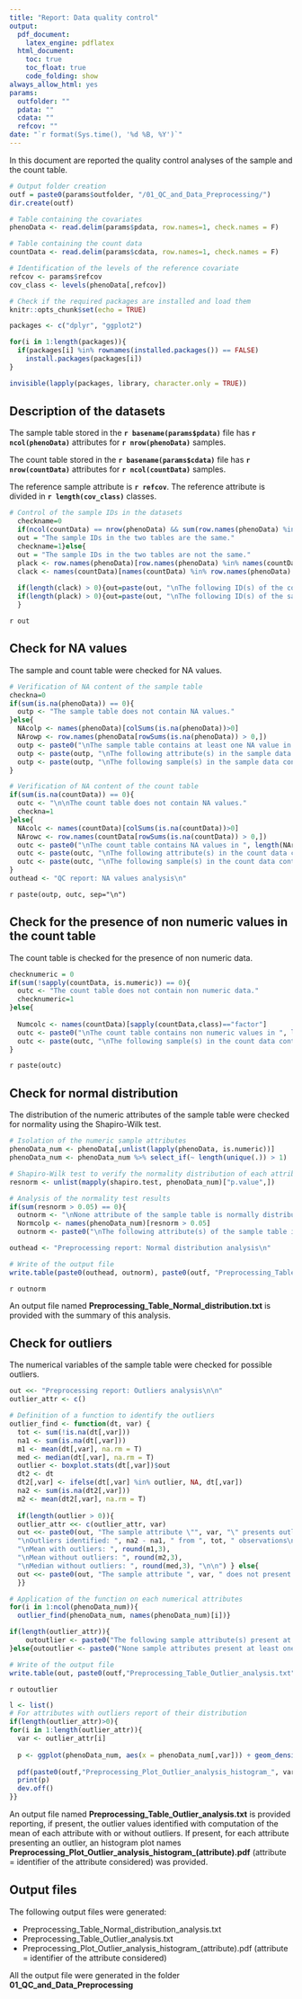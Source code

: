 ```yaml
---
title: "Report: Data quality control"
output: 
  pdf_document:
    latex_engine: pdflatex
  html_document:
    toc: true
    toc_float: true
    code_folding: show
always_allow_html: yes
params:
  outfolder: ""
  pdata: ""
  cdata: ""
  refcov: ""
date: "`r format(Sys.time(), '%d %B, %Y')`"
---
```


In this document are reported the quality control analyses of the sample and the count table.

```r
# Output folder creation
outf = paste0(params$outfolder, "/01_QC_and_Data_Preprocessing/")
dir.create(outf)

# Table containing the covariates
phenoData <- read.delim(params$pdata, row.names=1, check.names = F)

# Table containing the count data
countData <- read.delim(params$cdata, row.names=1, check.names = F)

# Identification of the levels of the reference covariate
refcov <- params$refcov
cov_class <- levels(phenoData[,refcov])
```

```r
# Check if the required packages are installed and load them
knitr::opts_chunk$set(echo = TRUE)

packages <- c("dplyr", "ggplot2")

for(i in 1:length(packages)){
  if(packages[i] %in% rownames(installed.packages()) == FALSE)
    install.packages(packages[i])
}

invisible(lapply(packages, library, character.only = TRUE))
```

## Description of the datasets
The sample table stored in the **`r basename(params$pdata)`** file has **`r ncol(phenoData)`** attributes for **`r nrow(phenoData)`** samples.

The count table stored in the **`r basename(params$cdata)`** file has **`r nrow(countData)`** attributes for **`r ncol(countData)`** samples.

The reference sample attribute is **`r refcov`**. The reference attribute is divided in **`r length(cov_class)`** classes.

```r
# Control of the sample IDs in the datasets
  checkname=0
  if(ncol(countData) == nrow(phenoData) && sum(row.names(phenoData) %in% names(countData)) == ncol(countData)){
  out = "The sample IDs in the two tables are the same."
  checkname=1}else{
  out = "The sample IDs in the two tables are not the same."
  plack <- row.names(phenoData)[row.names(phenoData) %in% names(countData) == F]
  clack <- names(countData)[names(countData) %in% row.names(phenoData) == F]
  
  if(length(clack) > 0){out=paste(out, "\nThe following ID(s) of the count table is/are not present in the samples table:\n ", paste(clack, collapse = ", "), sep="\n")}
  if(length(plack) > 0){out=paste(out, "\nThe following ID(s) of the sample table is/are not present in the count table\n: ", paste(plack, collapse = ", "), sep="\n")}
  }
```
`r out`

## Check for NA values
The sample and count table were checked for NA values.
```r
# Verification of NA content of the sample table
checkna=0
if(sum(is.na(phenoData)) == 0){  
  outp <- "The sample table does not contain NA values."
}else{
  NAcolp <- names(phenoData)[colSums(is.na(phenoData))>0]
  NArowp <- row.names(phenoData[rowSums(is.na(phenoData)) > 0,])
  outp <- paste0("\nThe sample table contains at least one NA value in ", length(NAcolp), " attribute(s) for ", length(NArowp), " sample(s).")
  outp <- paste(outp, "\nThe following attribute(s) in the sample data contain(s) at least one NA value:\n", paste(NAcolp, collapse=", "), sep="\n")
  outp <- paste(outp, "\nThe following sample(s) in the sample data contain(s) at least one NA value:\n", paste(NArowp, collapse=", "), sep="\n") 
}

# Verification of NA content of the count table
if(sum(is.na(countData)) == 0){  
  outc <- "\n\nThe count table does not contain NA values."
  checkna=1
}else{
  NAcolc <- names(countData)[colSums(is.na(countData))>0]
  NArowc <- row.names(countData[rowSums(is.na(countData)) > 0,])
  outc <- paste0("\nThe count table contains NA values in ", length(NArowc), " attribute(s) for ", length(NAcolc), " sample(s).")
  outc <- paste(outc, "\nThe following attribute(s) in the count data contain(s) at least one NA value:\n", paste(NArowc, collapse=", "), sep="\n")
  outc <- paste(outc, "\nThe following sample(s) in the count data contain(s) at least one NA value:\n", paste(NAcolc, collapse=", "), sep="\n") 
}
outhead <- "QC report: NA values analysis\n"
```

`r paste(outp, outc, sep="\n")`

## Check for the presence of non numeric values in the count table
The count table is checked for the presence of non numeric data.
```r
checknumeric = 0
if(sum(!sapply(countData, is.numeric)) == 0){  
  outc <- "The count table does not contain non numeric data."
  checknumeric=1
}else{
  
  Numcolc <- names(countData)[sapply(countData,class)=="factor"]
  outc <- paste0("\nThe count table contains non numeric values in ", length(Numcolc), " sample(s).")
  outc <- paste(outc, "\nThe following sample(s) in the count data contain(s) at least one non numeric value:\n", paste(Numcolc, collapse=", "), sep="\n") 
}
```
`r paste(outc)`

## Check for normal distribution
The distribution of the numeric attributes of the sample table were checked for normality using the Shapiro-Wilk test.

```r
# Isolation of the numeric sample attributes
phenoData_num <- phenoData[,unlist(lapply(phenoData, is.numeric))]
phenoData_num <- phenoData_num %>% select_if(~ length(unique(.)) > 1)

# Shapiro-Wilk test to verify the normality distribution of each attribute
resnorm <- unlist(mapply(shapiro.test, phenoData_num)["p.value",])

# Analysis of the normality test results
if(sum(resnorm > 0.05) == 0){
  outnorm <- "\nNone attribute of the sample table is normally distributed."}else{
  Normcolp <- names(phenoData_num)[resnorm > 0.05]  
  outnorm <- paste0("\nThe following attribute(s) of the sample table is(are) normally distributed:\n", paste(Normcolp, collapse=", "), sep="\n")}

outhead <- "Preprocessing report: Normal distribution analysis\n"

# Write of the output file
write.table(paste0(outhead, outnorm), paste0(outf, "Preprocessing_Table_Normal_distribution.txt"), quote=F, row.names=F, col.names=F, sep="\t")
```
`r outnorm`

An output file named **Preprocessing_Table_Normal_distribution.txt** is provided with the summary of this analysis. 

## Check for outliers
The numerical variables of the sample table were checked for possible outliers.
```r
out <<- "Preprocessing report: Outliers analysis\n\n"
outlier_attr <- c()

# Definition of a function to identify the outliers
outlier_find <- function(dt, var) {
  tot <- sum(!is.na(dt[,var]))
  na1 <- sum(is.na(dt[,var]))
  m1 <- mean(dt[,var], na.rm = T)
  med <- median(dt[,var], na.rm = T)
  outlier <- boxplot.stats(dt[,var])$out
  dt2 <- dt
  dt2[,var] <- ifelse(dt[,var] %in% outlier, NA, dt[,var])
  na2 <- sum(is.na(dt2[,var]))
  m2 <- mean(dt2[,var], na.rm = T)
  
  if(length(outlier > 0)){
  outlier_attr <<- c(outlier_attr, var)
  out <<- paste0(out, "The sample attribute \"", var, "\" presents outliers.",
  "\nOutliers identified: ", na2 - na1, " from ", tot, " observations\n",
  "\nMean with outliers: ", round(m1,3),
  "\nMean without outliers: ", round(m2,3), 
  "\nMedian without outliers: ", round(med,3), "\n\n") } else{
  out <<- paste0(out, "The sample attribute ", var, " does not present an outlier.\n\n")
  }}

# Application of the function on each numerical attributes
for(i in 1:ncol(phenoData_num)){
  outlier_find(phenoData_num, names(phenoData_num)[i])}

if(length(outlier_attr)){
    outoutlier <- paste0("The following sample attribute(s) present at least one outlier:\n", paste(outlier_attr, collapse=", "))
}else{outoutlier <- paste0("None sample attributes present at least one outlier.")}

# Write of the output file
write.table(out, paste0(outf,"Preprocessing_Table_Outlier_analysis.txt"), quote=F, row.names=F, col.names=F, sep="\t")
```
`r outoutlier`

```r
l <- list()
# For attributes with outliers report of their distribution
if(length(outlier_attr)>0){
for(i in 1:length(outlier_attr)){
  var <- outlier_attr[i]
  
  p <- ggplot(phenoData_num, aes(x = phenoData_num[,var])) + geom_density(colour="black", fill="white", alpha=0.8) + geom_rug(alpha=0.05) + theme_bw() + labs(x=var) + ggtitle(paste0("Distribution of the ", var, " attribute"))
  
  pdf(paste0(outf,"Preprocessing_Plot_Outlier_analysis_histogram_", var, ".pdf"))
  print(p)
  dev.off()
}}
```

An output file named **Preprocessing_Table_Outlier_analysis.txt** is provided reporting, if present, the outlier values identified with computation of the mean of each attribute with or without outliers. If present, for each attribute presenting an outlier, an histogram plot names **Preprocessing_Plot_Outlier_analysis_histogram_(attribute).pdf** (attribute = identifier of the attribute considered) was provided.

## Output files
The following output files were generated:

* Preprocessing_Table_Normal_distribution_analysis.txt
* Preprocessing_Table_Outlier_analysis.txt
* Preprocessing_Plot_Outlier_analysis_histogram_(attribute).pdf (attribute = identifier of the attribute considered)

All the output file were generated in the folder **01_QC_and_Data_Preprocessing**
